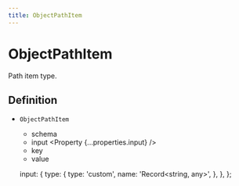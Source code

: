 ```yaml
---
title: ObjectPathItem
---
```



# ObjectPathItem

Path item type.

## Definition

- `ObjectPathItem` <Property type="object"/>
  - schema <Property type='string' value='object' />
  - input <Property {...properties.input} />
  - key <Property type='string' />
  - value <Property type='any' />

  input: {
    type: {
      type: 'custom',
      name: 'Record<string, any>',
    },
  },
};
